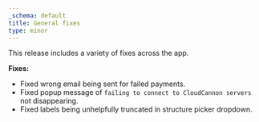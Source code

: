 ```yaml
---
_schema: default
title: General fixes
type: minor
---
```

This release includes a variety of fixes across the app.

**Fixes:**

* Fixed wrong email being sent for failed payments.
* Fixed popup message of `failing to connect to CloudCannon servers` not disappearing.
* Fixed labels being unhelpfully truncated in structure picker dropdown.